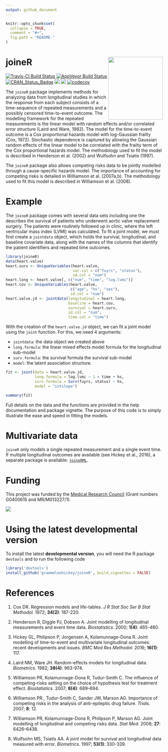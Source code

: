 ```yaml
---
output: github_document
---
```


<!-- README.md is generated from README.Rmd. Please edit that file -->

```r
knitr::opts_chunk$set(
  collapse = TRUE,
  comment = "#>",
  fig.path = "README-"
)
```

# joineR <img src="inst/image/hex/hex.png" width = "175" height = "200" align="right" />

[![Travis-CI Build Status](https://travis-ci.org/graemeleehickey/joineR.svg?branch=master)](https://travis-ci.org/graemeleehickey/joineR)
[![AppVeyor Build Status](https://ci.appveyor.com/api/projects/status/github/graemeleehickey/joineR?branch=master&svg=true)](https://ci.appveyor.com/project/graemeleehickey/joineR)
[![CRAN_Status_Badge](http://www.r-pkg.org/badges/version/joineR)](https://CRAN.R-project.org/package=joineR)
[![](http://cranlogs.r-pkg.org/badges/joineR)](https://CRAN.R-project.org/package=joineR)
[![](https://cranlogs.r-pkg.org/badges/grand-total/joineR)](https://CRAN.R-project.org/package=joineR)
[![codecov](https://codecov.io/gh/graemeleehickey/joineR/branch/master/graph/badge.svg)](https://codecov.io/gh/graemeleehickey/joineR)

The `joineR` package implements methods for analyzing data from longitudinal studies in which the response from each subject consists of a time-sequence of repeated measurements and a possibly censored time-to-event outcome. The modelling framework for the repeated measurements is the linear model with random effects and/or correlated error structure (Laird and Ware, 1982). The model for the time-to-event outcome is a Cox proportional hazards model with log-Gaussian frailty (Cox, 1972). Stochastic dependence is captured by allowing the Gaussian random effects of the linear model to be correlated with the frailty term of the Cox proportional hazards model. The methodology used to fit the model is described in Henderson et al. (2002) and Wulfsohn and Tsiatis (1997).

The `joineR` package also allows competing risks data to be jointly modelled through a cause-specific hazards model. The importance of accounting for competing risks is detailed in Williamson et al. (2007a,b). The methodology used to fit this model is described in Williamson et al. (2008).

# Example

The `joineR` package comes with several data sets including one the describes the survival of patients who underwent aortic valve replacement surgery. The patients were routinely followed up in clinic, where the left ventricular mass index (LVMI) was calculated. To fit a joint model, we must first create a `jointdata` object, which holds the survival, longitudinal, and baseline covariate data, along with the names of the columns that identify the patient identifiers and repeated time outcomes.

```r
library(joineR)
data(heart.valve)
heart.surv <- UniqueVariables(heart.valve, 
                              var.col = c("fuyrs", "status"),
                              id.col = "num")
heart.long <- heart.valve[, c("num", "time", "log.lvmi")]
heart.cov <- UniqueVariables(heart.valve, 
                             c("age", "hs", "sex"), 
                             id.col = "num")
heart.valve.jd <- jointdata(longitudinal = heart.long, 
                            baseline = heart.cov, 
                            survival = heart.surv, 
                            id.col = "num", 
                            time.col = "time")
```

With the creation of the `heart.valve.jd` object, we can fit a joint model using the `joint` function. For this, we need 4 arguments:

- `jointdata`: the data object we created above
- `long.formula`: the linear mixed effects model formula for the longitudinal sub-model
- `surv.formula`: the survival formula the survival sub-model
- `model`: the latent association structure.

```r
fit <- joint(data = heart.valve.jd, 
             long.formula = log.lvmi ~ 1 + time + hs, 
             surv.formula = Surv(fuyrs, status) ~ hs, 
             model = "intslope")

summary(fit)
```

Full details on the data and the functions are provided in the help documentation and package vignette. The purpose of this code is to simply illustrate the ease and speed in fitting the models.

# Multivariate data

`joineR` only models a single repeated measurement and a single event time. If multiple longitudinal outcomes are available (see Hickey et al., 2016), a separate package is available: [`joineRML`](https://CRAN.R-project.org/package=joineRML).

# Funding

This project was funded by the [Medical Research Council](http://www.mrc.ac.uk) (Grant numbers G0400615 and MR/M013227/1).

![](http://www.mrc.ac.uk/mrc/includes/themes/MRC/images/template/desktop/logo.png)

# Using the latest developmental version

To install the latest **developmental version**, you will need the R package `devtools` and to run the following code

```r
library('devtools')
install_github('graemeleehickey/joineR', build_vignettes = FALSE)
```

# References

1. Cox DR. Regression models and life-tables. *J R Stat Soc Ser B Stat Methodol.* 1972; **34(2)**: 187-220.

2. Henderson R, Diggle PJ, Dobson A. Joint modelling of longitudinal measurements and event time data. *Biostatistics.* 2000; **1(4)**: 465-480.

3. Hickey GL, Philipson P, Jorgensen A, Kolamunnage-Dona R. Joint modelling of time-to-event and multivariate longitudinal outcomes: recent developments and issues. *BMC Med Res Methodol.* 2016; **16(1)**: 117.

4. Laird NM, Ware JH. Random-effects models for longitudinal data. *Biometrics.* 1982; **38(4)**: 963-974.

5. Williamson PR, Kolamunnage-Dona R, Tudur-Smith C. The influence of competing-risks setting on the choice of hypothesis test for treatment effect. *Biostatistics.* 2007; **8(4)**: 689–694.

6. Williamson PR., Tudur-Smith C, Sander JW, Marson AG. Importance of competing risks in the analysis of anti-epileptic drug failure. *Trials.* 2007; **8**: 12.

7. Williamson PR, Kolamunnage-Dona R, Philipson P, Marson AG. Joint modelling of longitudinal and competing risks data. *Stat Med.* 2008; **27**: 6426–6438.

8. Wulfsohn MS, Tsiatis AA. A joint model for survival and longitudinal data measured with error. *Biometrics.* 1997; **53(1)**: 330-339.